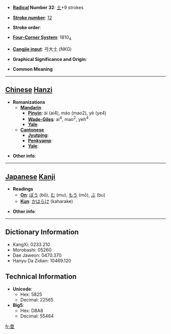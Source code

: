 * '''[[Wiktionary:Chinese radical index| Radical]] Number 32''': [[Wiktionary:Chinese radical index 土|土]]+9 strokes

* '''[[Wiktionary:Chinese total strokes index|Stroke number]]''': [[Wiktionary:Chinese total strokes index 12|12]]

* '''Stroke order''': 

* '''[[Wiktionary:Chinese four corner index|Four-Corner System]]''': 1810<sub>4</sub>

* '''[[Wiktionary:Chinese Cangjie index|Cangjie input]]''': 弓大土 (NKG)

* '''Graphical Significance and Origin''': 

* '''Common Meaning'''

----

== [[Chinese]] [[Hanzi]] ==

* '''Romanizations'''
** '''[[Mandarin]]'''
*** '''[[Pinyin]]''': ài (ai4), máo (mao2), yè (ye4)
*** '''[[Wade-Giles]]''': ai<sup>4</sup>, mao<sup>2</sup>, yeh<sup>4</sup>
*** '''[[Yale]]''': 
** '''[[Cantonese]]'''
*** '''[[Jyutping]]''':
*** '''[[Penkyamp]]''': 
*** '''[[Yale]]''': 

* '''Other info''': 

----

== [[Japanese]] [[Kanji]] ==

* '''Readings'''
** '''[[On]]''': [[ぼう]] (bō), [[む]] (mu), [[もう]] (mō), [[ぶ]] (bu)
** '''[[Kun]]''': [[かはらけ]] (kaharake)

* '''Other info''':  

----

== Dictionary Information ==

* KangXi: 0233.210
* Morobashi: 05260
* Dae Jaweon: 0470.370
* Hanyu Da Zidian: 10469.120

== Technical Information ==

* '''Unicode''':
** Hex: 5825
** Decimal: 22565
* '''Big5''':
** Hex: D8A8
** Decimal: 55464

[[fr:堥]]